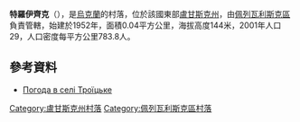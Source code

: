 {{coord|48|26|54|N|38|55|35|E|scale:100000|display=title}}

'''特羅伊齊克'''（{{lang-uk|Троїцьке}}），是[[烏克蘭|烏克蘭]]的村落，位於該國東部[[盧甘斯克州|盧甘斯克州]]，由[[佩列瓦利斯克區|佩列瓦利斯克區]]負責管轄，始建於1952年，面積0.04平方公里，海拔高度144米，2001年人口29，人口密度每平方公里783.8人。

==參考資料==
* [http://weather.in.ua/ua/lyganskaja/26449 Погода в селі Троїцьке] {{Wayback|url=http://weather.in.ua/ua/lyganskaja/26449 |date=20160305075813 }}

{{DEFAULTSORT:Троїцьке}}
[[Category:盧甘斯克州村落|Category:盧甘斯克州村落]]
[[Category:佩列瓦利斯克區村落|Category:佩列瓦利斯克區村落]]


{{Luhansk-geo-stub}}